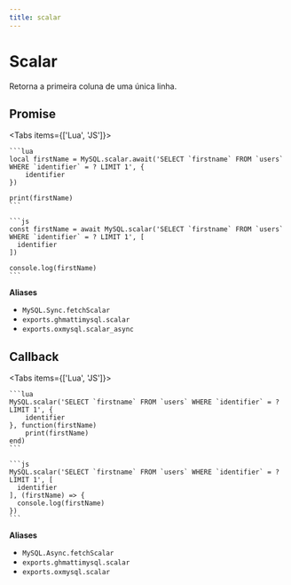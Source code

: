 ```yaml
---
title: scalar
---
```



# Scalar

Retorna a primeira coluna de uma única linha.

## Promise

<Tabs items={['Lua', 'JS']}>
  <Tab>

    ```lua
    local firstName = MySQL.scalar.await('SELECT `firstname` FROM `users` WHERE `identifier` = ? LIMIT 1', {
        identifier
    })

    print(firstName)
    ```

  </Tab>
  <Tab>

    ```js
    const firstName = await MySQL.scalar('SELECT `firstname` FROM `users` WHERE `identifier` = ? LIMIT 1', [
      identifier
    ])

    console.log(firstName)
    ```

  </Tab>
</Tabs>

**Aliases**

- `MySQL.Sync.fetchScalar`
- `exports.ghmattimysql.scalar`
- `exports.oxmysql.scalar_async`

## Callback

<Tabs items={['Lua', 'JS']}>
  <Tab>

    ```lua
    MySQL.scalar('SELECT `firstname` FROM `users` WHERE `identifier` = ? LIMIT 1', {
        identifier
    }, function(firstName)
        print(firstName)
    end)
    ```

  </Tab>
  <Tab>

    ```js
    MySQL.scalar('SELECT `firstname` FROM `users` WHERE `identifier` = ? LIMIT 1', [
      identifier
    ], (firstName) => {
      console.log(firstName)
    })
    ```

  </Tab>
</Tabs>

**Aliases**

- `MySQL.Async.fetchScalar`
- `exports.ghmattimysql.scalar`
- `exports.oxmysql.scalar`
